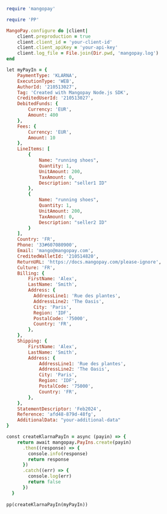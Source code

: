   
```ruby Ruby  
require 'mangopay'

require 'PP'

MangoPay.configure do |client|
    client.preproduction = true
    client.client_id = 'your-client-id'
    client.client_apiKey = 'your-api-key'
    client.log_file = File.join(Dir.pwd, 'mangopay.log')
end

let myPayIn = {
    PaymentType: 'KLARNA',
    ExecutionType: 'WEB',
    AuthorId: '210513027',
    Tag: 'Created with Mangopay Node.js SDK',
    CreditedUserId: '210513027',
    DebitedFunds: { 
        Currency: 'EUR', 
        Amount: 400 
    },
    Fees: { 
        Currency: 'EUR', 
        Amount: 10 
    },
    LineItems: [
        {
            Name: "running shoes",
            Quantity: 1,
            UnitAmount: 200,
            TaxAmount: 0,
            Description: "seller1 ID"
        },
        {
            Name: "running shoes",
            Quantity: 1,
            UnitAmount: 200,
            TaxAmount: 0,
            Description: "seller2 ID"
        }
    ],
    Country: 'FR',
    Phone: '33#607080900',
    Email: 'mango@mangopay.com',
    CreditedWalletId: '210514820',
    ReturnURL: 'https://docs.mangopay.com/please-ignore',
    Culture: 'FR',
    Billing: {
        FirstName: 'Alex',
        LastName: 'Smith',
        Address: {
          AddressLine1: 'Rue des plantes',
          AddressLine2: 'The Oasis',
          City: 'Paris',
          Region: 'IDF',
          PostalCode: '75000',
          Country: 'FR',
        },
    },
    Shipping: {
        FirstName: 'Alex',
        LastName: 'Smith',
        Address: {
            AddressLine1: 'Rue des plantes',
            AddressLine2: 'The Oasis',
            City: 'Paris',
            Region: 'IDF',
            PostalCode: '75000',
            Country: 'FR',
        },
    },
    StatementDescriptor: 'Feb2024',
    Reference: 'afd48-879d-48fg',
    AdditionalData: "your-additional-data"
}

const createKlarnaPayIn = async (payin) => {
    return await mangopay.PayIns.create(payin)
      .then((response) => {
        console.info(response)
        return response
      })
      .catch((err) => {
        console.log(err)
        return false
      })
  }
  
pp(createKlarnaPayIn(myPayIn))  
```